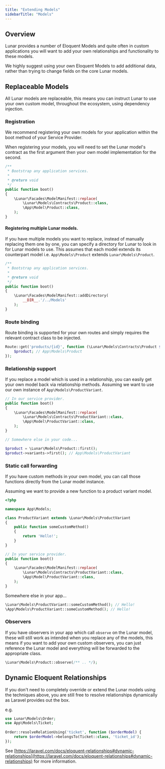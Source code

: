 ```yaml
---
title: "Extending Models"
sidebarTitle: "Models"
---
```


## Overview

Lunar provides a number of Eloquent Models and quite often in custom applications you will want to add your own relationships and functionality to these models.

<Warning>
We highly suggest using your own Eloquent Models to add additional data, rather than trying to change fields on the core Lunar models.
</Warning>

## Replaceable Models
All Lunar models are replaceable, this means you can instruct Lunar to use your own custom model, throughout the ecosystem, using dependency injection.


### Registration
We recommend registering your own models for your application within the boot method of your Service Provider.

When registering your models, you will need to set the Lunar model's contract as the first argument then your own model implementation for the second.


```php
/**
 * Bootstrap any application services.
 *
 * @return void
 */
public function boot()
{
    \Lunar\Facades\ModelManifest::replace(
        \Lunar\Models\Contracts\Product::class,
        \App\Model\Product::class,
    );
}
```

#### Registering multiple Lunar models.

If you have multiple models you want to replace, instead of manually replacing them one by one, you can specify a directory for Lunar to look in for Lunar models to use.
This assumes that each model extends its counterpart model i.e. `App\Models\Product` extends `Lunar\Models\Product`.

```php
/**
 * Bootstrap any application services.
 *
 * @return void
 */
public function boot()
{
    \Lunar\Facades\ModelManifest::addDirectory(
        __DIR__.'/../Models'
    );
}
```

### Route binding

Route binding is supported for your own routes and simply requires the relevant contract class to be injected.

```php
Route::get('products/{id}', function (\Lunar\Models\Contracts\Product $product) {
    $product; // App\Models\Product
});
```

### Relationship support

If you replace a model which is used in a relationship, you can easily get your own model back via relationship methods. Assuming we want to use our own instance of `App\Models\ProductVariant`.

```php
// In our service provider.
public function boot()
{
    \Lunar\Facades\ModelManifest::replace(
        \Lunar\Models\Contracts\ProductVariant::class,
        \App\Model\ProductVariant::class,
    );
}

// Somewhere else in your code...

$product = \Lunar\Models\Product::first();
$product->variants->first(); // App\Models\ProductVariant
```

### Static call forwarding

If you have custom methods in your own model, you can call those functions directly from the Lunar model instance.

Assuming we want to provide a new function to a product variant model.

```php
<?php

namespace App\Models;

class ProductVariant extends \Lunar\Models\ProductVariant
{
    public function someCustomMethod()
    {
        return 'Hello!';
    }
}
```

```php
// In your service provider.
public function boot()
{
    \Lunar\Facades\ModelManifest::replace(
        \Lunar\Models\Contracts\ProductVariant::class,
        \App\Model\ProductVariant::class,
    );
}
```

Somewhere else in your app...

```php
\Lunar\Models\ProductVariant::someCustomMethod(); // Hello!
\App\Models\ProductVariant::someCustomMethod(); // Hello!
```

### Observers

If you have observers in your app which call `observe` on the Lunar model, these will still work as intended when you replace any of the models, this means if you 
want to add your own custom observers, you can just reference the Lunar model and everything will be forwarded to the appropriate class.

```php
\Lunar\Models\Product::observe(/** .. */);
```

## Dynamic Eloquent Relationships

If you don't need to completely override or extend the Lunar models using the techniques above, you are still free to resolve relationships dynamically as Laravel provides out the box.

e.g. 

```php
use Lunar\Models\Order;
use App\Models\Ticket;
 
Order::resolveRelationUsing('ticket', function ($orderModel) {
    return $orderModel->belongsTo(Ticket::class, 'ticket_id');
});
```

See [https://laravel.com/docs/eloquent-relationships#dynamic-relationships](https://laravel.com/docs/eloquent-relationships#dynamic-relationships) for more information.
